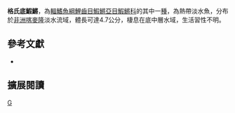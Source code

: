 {{Speciesbox 
| genus = Fundulopanchax
| species = gresensi
| status = DD
| status_system = IUCN3.1
| authority = [[Berkenkamp|Berkenkamp]], 2003
| synonyms = 
}}
'''格氏底鰕鱂'''，為[[輻鰭魚綱|輻鰭魚綱]][[鯉齒目|鯉齒目]][[鰕鱂亞目|鰕鱂亞目]][[鰕鱂科|鰕鱂科]]的其中一[[種|種]]，為熱帶淡水魚，分布於[[非洲|非洲]][[喀麥隆|喀麥隆]]淡水流域，體長可達4.7公分，棲息在底中層水域，生活習性不明。

== 參考文獻 ==
*{{FishBase_species|genus=Fundulopanchax|species=gresensi|year=2014|month=7}}

== 擴展閱讀 ==
{{refbegin}}
{{wikispecies-inline|Fundulopanchax gresensi|格氏底鰕鱂}}
{{refend}}
{{Taxonbar|from=Q8963102}}

[[Category:底鰕鱂屬|G]]


{{魚類小作品}}